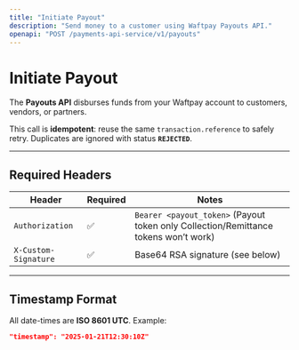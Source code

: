 ```yaml
---
title: "Initiate Payout"
description: "Send money to a customer using Waftpay Payouts API."
openapi: "POST /payments-api-service/v1/payouts"
---
```


# Initiate Payout

The **Payouts API** disburses funds from your Waftpay account to customers, vendors, or partners.

This call is **idempotent**: reuse the same `transaction.reference` to safely retry.
Duplicates are ignored with status **`REJECTED`**.

---

## Required Headers

| Header               | Required | Notes |
|----------------------|--------- |------|
| `Authorization`      | ✅       | `Bearer <payout_token>` (Payout token only  Collection/Remittance tokens won’t work) |
| `X-Custom-Signature` | ✅       | Base64 RSA signature (see below) |

---

## Timestamp Format

All date-times are **ISO 8601 UTC**.
Example:

```json
"timestamp": "2025-01-21T12:30:10Z"